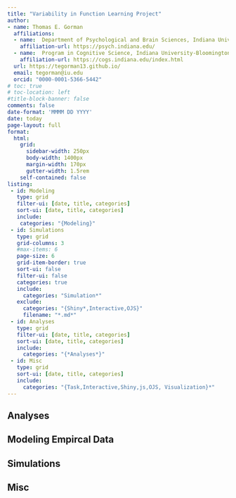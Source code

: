 ```yaml
---
title: "Variability in Function Learning Project"
author:
- name: Thomas E. Gorman
  affiliations: 
  - name:  Department of Psychological and Brain Sciences, Indiana University-Bloomington, USA
    affiliation-url: https://psych.indiana.edu/
  - name:  Program in Cognitive Science, Indiana University-Bloomington, USA
    affiliation-url: https://cogs.indiana.edu/index.html
  url: https://tegorman13.github.io/
  email: tegorman@iu.edu
  orcid: "0000-0001-5366-5442"
# toc: true
# toc-location: left
#title-block-banner: false
comments: false
date-format: 'MMMM DD YYYY'
date: today
page-layout: full
format:
  html:
    grid:
      sidebar-width: 250px
      body-width: 1400px
      margin-width: 170px
      gutter-width: 1.5rem
    self-contained: false
listing:
 - id: Modeling
   type: grid
   filter-ui: [date, title, categories]
   sort-ui: [date, title, categories]
   include:
    categories: "{Modeling}"
 - id: Simulations
   type: grid
   grid-columns: 3
   #max-items: 6
   page-size: 6
   grid-item-border: true
   sort-ui: false
   filter-ui: false
   categories: true
   include:
     categories: "Simulation*"
   exclude:
     categories: "{Shiny*,Interactive,OJS}"
     filename: "*.md*"
 - id: Analyses
   type: grid
   filter-ui: [date, title, categories]
   sort-ui: [date, title, categories]
   include:
     categories: "{*Analyses*}"
 - id: Misc
   type: grid
   sort-ui: [date, title, categories]
   include:
     categories: "{Task,Interactive,Shiny,js,OJS, Visualization}*"
---
```


## Analyses
:::{#Analyses}
:::

## Modeling Empircal Data
:::{#Modeling}
:::

## Simulations
:::{#Simulations}
:::




## Misc
:::{#Misc}
:::



<!-- 
https://quarto.org/docs/websites/website-listings.html#yaml-listing-content
---
title: "HTW Project"
date: last-modified
format:
  html:
    grid:
      sidebar-width: 50px
      body-width: 1400px
      margin-width: 100px
      gutter-width: 1.5rem
    self-contained: false
    toc: false 
listing:
  type: grid
  sort: "date desc"
  sort-ui: [date, title, categories]
  filter-ui: [date, title, categories]
  categories: true
  contents:
    - "*.qmd"
    - "!ME*"
    - "!model_viz.qmd"
    - "!quarto_shiny.qmd"
    - "!quartoP5.qmd"
    - "!group_fits.qmd"
    - "!abc*"
    - "!alm_hidden.qmd"
    - "!analysis.qmd"
    - "!bayes*"
    - "!htw_expGPT.qmd"
--- -->